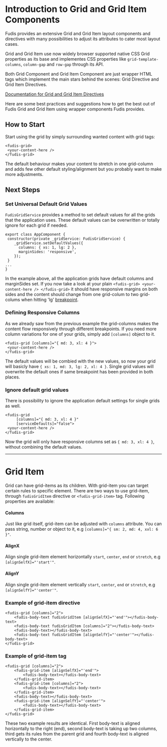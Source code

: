 
<Meta title="Components/Grid" />

# Introduction to Grid and Grid Item Components

Fudis provides an extensive Grid and Grid Item layout components and directives with many possibilities to adjust its attributes to cater most layout cases.

Grid and Grid Item use now widely browser supported native CSS Grid properties as its base and implementes CSS properties like `grid-template-columns`, `column-gap` and `row-gap` through its API.

Both Grid Component and Grid Item Component are just wrapper HTML tags which implement the main stars behind the scenes: Grid Directive and Grid Item Directives.

[Documentation for Grid and Grid Item Directives](/docs/directives-grid-introduction--documentation)

Here are some best practices and suggestions how to get the best out of Fudis Grid and Grid Item using wrapper components Fudis provides.

## How to Start

Start using the grid by simply surrounding wanted content with grid tags:

```
<fudis-grid>
 <your-content-here />
</fudis-grid>
```

The default behaviour makes your content to stretch in one grid-column and adds few other default styling/alignment but you probably want to make more adjustments.

## Next Steps

### Set Universal Default Grid Values

`FudisGridService` provides a method to set default values for all the grids that the application uses. These default values can be overwritten or totally ignore for each grid if needed.

```
export class AppComponent {
 constructor(private _gridService: FudisGridService) {
	_gridService.setDefaultValues({
	  columns: { xs: 1, lg: 2 },
	  marginSides: 'responsive',
	});
 }
...
}
```

In the example above, all the application grids have default columns and marginSides set. If you now take a look at your plain `<fudis-grid> <your-content-here /> </fudis-grid>` it should have responsive margins on both sides and the content should change from one grid-colum to two grid-colums when hitting 'lg' [breakpoint](/docs/foundations-breakpoints--documentation#breakpoint-tokens-and-values-they-apply).

### Defining Responsive Columns

As we already saw from the previous example the grid-columns makes the content flow responsively through different breakpoints. If you need more column variations for one of your grids, simply add `[columns]` object to it.

```
<fudis-grid [columns]="{ md: 3, xl: 4 }">
 <your-content-here />
</fudis-grid>
```

The default values will be combied with the new values, so now your grid will basicly have `{ xs: 1, md: 3, lg: 2, xl: 4 }`. Single grid values will overwrite the default ones if same breakpoint has been provided in both places.

### Ignore default grid values

There is possibility to ignore the application default settings for single grids as well.

```
<fudis-grid
	 [columns]="{ md: 3, xl: 4 }"
	 [serviceDefaults]="false">
 <your-content-here />
</fudis-grid>
```

Now the grid will only have responsive columns set as `{ md: 3, xl: 4 }`, without combining the default values.

<hr />

# Grid Item

Grid can have grid-items as its children. With grid-item you can target certain rules to specific element. There are two ways to use grid-item, through `fudisGridItem` directive or `<fudis-grid-item>` tag. Following properties are available:

#### Columns

Just like grid itself, grid-item can be adjusted with `columns` attribute. You can pass string, number or object to it, e.g `[columns]="{ sm: 2, md: 4, xxl: 6 }"`.

#### AlignX

Align single grid-item element horizontally `start`, `center`, `end` or `stretch`, e.g `[alignSelfX]="'start'"`.

#### AlignY

Align single grid-item element vertically `start`, `center`, `end` or `stretch`, e.g `[alignSelfY]="'center'"`.

### Example of grid-item directive

```
<fudis-grid [columns]="2">
	<fudis-body-text fudisGridItem [alignSelfX]="'end'"></fudis-body-text>
	<fudis-body-text fudisGridItem [columns]="2"></fudis-body-text>
	<fudis-body-text></fudis-body-text>
	<fudis-body-text fudisGridItem [alignSelfY]="'center'"></fudis-body-text>
</fudis-grid>
```

### Example of grid-item tag

```
<fudis-grid [columns]="2">
	<fudis-grid-item [alignSelfX]="'end'">
		<fudis-body-text></fudis-body-text>
	</fudis-grid-item>
	<fudis-grid-item [columns]="2">
		<fudis-body-text></fudis-body-text>
	</fudis-grid-item>
	<fudis-body-text></fudis-body-text>
	<fudis-grid-item [alignSelfY]="'center'">
		<fudis-body-text></fudis-body-text>
	</fudis-grid-item>
</fudis-grid>
```

These two example results are identical. First body-text is aligned horizontally to the right (end), second body-text is taking up two columns, third gets its rules from the parent grid and fourth body-text is aligned vertically to the center.
